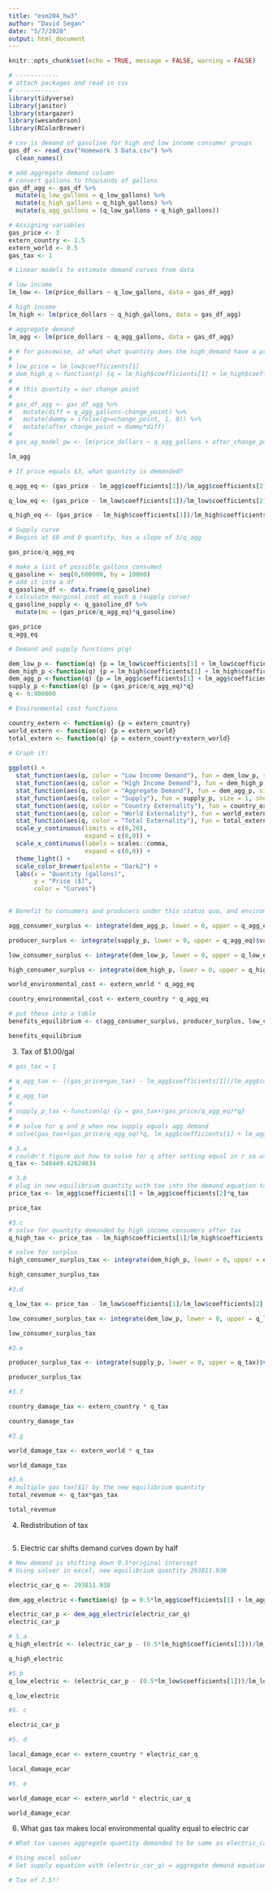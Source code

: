 ```yaml
---
title: "esm204_hw3"
author: "David Segan"
date: "5/7/2020"
output: html_document
---
```


```r
knitr::opts_chunk$set(echo = TRUE, message = FALSE, warning = FALSE)
```

```r
# ------------
# attach packages and read in csv
# ------------
library(tidyverse)
library(janitor)
library(stargazer)
library(wesanderson)
library(RColorBrewer)

# csv is demand of gasoline for high and low income consumer groups
gas_df <- read_csv("Homework 3 Data.csv") %>% 
  clean_names()

# add aggregate demand column
# convert gallons to thousands of gallons
gas_df_agg <- gas_df %>% 
  mutate(q_low_gallons = q_low_gallons) %>% 
  mutate(q_high_gallons = q_high_gallons) %>% 
  mutate(q_agg_gallons = (q_low_gallons + q_high_gallons))
```

```r
# Assigning variables
gas_price <- 3
extern_country <- 1.5
extern_world <- 0.5
gas_tax <- 1

```

```r
# Linear models to estimate demand curves from data

# low income
lm_low <- lm(price_dollars ~ q_low_gallons, data = gas_df_agg)

# high income
lm_high <- lm(price_dollars ~ q_high_gallons, data = gas_df_agg)

# aggregate demand
lm_agg <- lm(price_dollars ~ q_agg_gallons, data = gas_df_agg)

# # for piecewise, at what what quantity does the high_demand have a price equal to the low_demand
# 
# low_price = lm_low$coefficients[1]
# dem_high_q <-function(p) {q = lm_high$coefficients[1] + lm_high$coefficients[2]*q}
# 
# # this quantity = our change point
# 
# gas_df_agg <- gas_df_agg %>% 
#   mutate(diff = q_agg_gallons-change_point) %>% 
#   mutate(dummy = ifelse(q>=change_point, 1, 0)) %>% 
#   mutate(after_change_point = dummy*diff)
# 
# gas_ag_model_pw <- lm(price_dollars ~ q_agg_gallons + after_change_point, data = gas_df_agg)

lm_agg

```


```r
# If price equals $3, what quantity is demanded?

q_agg_eq <- (gas_price - lm_agg$coefficients[1])/lm_agg$coefficients[2]

q_low_eq <- (gas_price - lm_low$coefficients[1])/lm_low$coefficients[2]

q_high_eq <- (gas_price - lm_high$coefficients[1])/lm_high$coefficients[2]

# Supply curve
# Begins at $0 and 0 quantity, has a slope of 3/q_agg

gas_price/q_agg_eq

# make a list of possible gallons consumed
q_gasoline <- seq(0,600000, by = 10000)
# add it into a df
q_gasoline_df <- data.frame(q_gasoline)
# calculate marginal cost at each q (supply curve)
q_gasoline_supply <- q_gasoline_df %>% 
  mutate(mc = (gas_price/q_agg_eq)*q_gasoline)

gas_price
q_agg_eq

```

```r
# Demand and supply functions p(q)

dem_low_p <- function(q) {p = lm_low$coefficients[1] + lm_low$coefficients[2]*q}
dem_high_p <-function(q) {p = lm_high$coefficients[1] + lm_high$coefficients[2]*q}
dem_agg_p <-function(q) {p = lm_agg$coefficients[1] + lm_agg$coefficients[2]*q}
supply_p <-function(q) {p = (gas_price/q_agg_eq)*q}
q <- 0:800000

# Environmental cost functions

country_extern <- function(q) {p = extern_country}
world_extern <- function(q) {p = extern_world}
total_extern <- function(q) {p = extern_country+extern_world}

# Graph it!
  
ggplot() +
  stat_function(aes(q, color = "Low Income Demand"), fun = dem_low_p, size = 1, show.legend = TRUE) + 
  stat_function(aes(q, color = "High Income Demand"), fun = dem_high_p, size = 1, show.legend = TRUE) + 
  stat_function(aes(q, color = "Aggregate Demand"), fun = dem_agg_p, size = 1, show.legend = TRUE) + 
  stat_function(aes(q, color = "Supply"), fun = supply_p, size = 1, show.legend = TRUE) +
  stat_function(aes(q, color = "Country Externality"), fun = country_extern, size = .2, show.legend = TRUE) + 
  stat_function(aes(q, color = "World Externality"), fun = world_extern, size = .2, show.legend = TRUE) +
  stat_function(aes(q, color = "Total Externality"), fun = total_extern, size = .2, show.legend = TRUE) +
  scale_y_continuous(limits = c(0,20),
                     expand = c(0,0)) +
  scale_x_continuous(labels = scales::comma,
                     expand = c(0,0)) +
  theme_light() +
  scale_color_brewer(palette = "Dark2") +
  labs(x = "Quantity (gallons)",
       y = "Price ($)",
       color = "Curves")
  

```


```r
# Benefit to consumers and producers under this status quo, and environmental costs

agg_consumer_surplus <- integrate(dem_agg_p, lower = 0, upper = q_agg_eq)$value - (gas_price*q_agg_eq)

producer_surplus <- integrate(supply_p, lower = 0, upper = q_agg_eq)$value

low_consumer_surplus <- integrate(dem_low_p, lower = 0, upper = q_low_eq)$value - (gas_price*q_low_eq)

high_consumer_surplus <- integrate(dem_high_p, lower = 0, upper = q_high_eq)$value - (gas_price*q_high_eq)

world_environmental_cost <- extern_world * q_agg_eq

country_environmental_cost <- extern_country * q_agg_eq

# put these into a table
benefits_equilibrium <- c(agg_consumer_surplus, producer_surplus, low_consumer_surplus, high_consumer_surplus, world_environmental_cost, country_environmental_cost)

benefits_equilibrium

```

3. Tax of $1.00/gal

```r
# gas_tax = 1

# q_agg_tax <- ((gas_price+gas_tax) - lm_agg$coefficients[1])/lm_agg$coefficients[2]
# 
# q_agg_tax
# 
# supply_p_tax <-function(q) {p = gas_tax+(gas_price/q_agg_eq)*q}
# 
# # solve for q and p when new supply equals agg demand
# solve(gas_tax+(gas_price/q_agg_eq)*q, lm_agg$coefficients[1] + lm_agg$coefficients[2]*q)

# 3.a
# couldn't figure out how to solve for q after setting equal in r so used excel
q_tax <- 548449.42624834

# 3.b
# plug in new equilibrium quantity with tax into the demand equation to find the price
price_tax <- lm_agg$coefficients[1] + lm_agg$coefficients[2]*q_tax

price_tax

#3.c
# solve for quantity demanded by high income consumers after tax
q_high_tax <- price_tax - lm_high$coefficients[1]/lm_high$coefficients[2]

# solve for surplus 
high_consumer_surplus_tax <- integrate(dem_high_p, lower = 0, upper = q_high_tax)$value - (price_tax*q_high_tax)

high_consumer_surplus_tax

#3.d

q_low_tax <- price_tax - lm_low$coefficients[1]/lm_low$coefficients[2]

low_consumer_surplus_tax <- integrate(dem_low_p, lower = 0, upper = q_low_tax)$value - (price_tax*q_low_tax)

low_consumer_surplus_tax

#3.e

producer_surplus_tax <- integrate(supply_p, lower = 0, upper = q_tax)$value

producer_surplus_tax

#3.f

country_damage_tax <- extern_country * q_tax

country_damage_tax

#3.g

world_damage_tax <- extern_world * q_tax

world_damage_tax

#3.h
# multiple gas tax($1) by the new equilibrium quantity 
total_revenue <- q_tax*gas_tax

total_revenue

```

4. Redistribution of tax

```r

```

5. Electric car shifts demand curves down by half

```r

# New demand is shifting down 0.5*original intercept
# Using solver in excel, new equilibrium quantity 293811.938

electric_car_q <- 293811.938

dem_agg_electric <-function(q) {p = 0.5*lm_agg$coefficients[1] + lm_agg$coefficients[2]*q}

electric_car_p <- dem_agg_electric(electric_car_q)
electric_car_p

# 5.a
q_high_electric <- (electric_car_p - (0.5*lm_high$coefficients[1]))/lm_high$coefficients[2]

q_high_electric

#5.b
q_low_electric <- (electric_car_p - (0.5*lm_low$coefficients[1]))/lm_low$coefficients[2]

q_low_electric

#5. c

electric_car_p

#5. d

local_damage_ecar <- extern_country * electric_car_q

local_damage_ecar

#5. e

world_damage_ecar <- extern_world * electric_car_q

world_damage_ecar
```

6. What gas tax makes local environmental quality equal to electric car

```r

# What tax causes aggregate quantity demanded to be same as electric_car_q

# Using excel solver
# Set supply equation with (electric_car_q) = aggregate demand equation with (electric_car_q) and solved for what tax makes them equal

# Tax of 7.5!!

```

